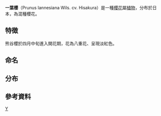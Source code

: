 {{unreferenced|time=2014-04-27T13:23:39+00:00}}
{{Infraspeciesbox
| genus = Prunus 
| species = lannesiana
| varietas = Hisakura
| authority = Wils.
}}

'''一葉櫻'''（Prunus lannesiana Wils. cv. Hisakura）是一種[[櫻花|櫻花]]屬[[植物|植物]]，分布於日本，為混種櫻花。

== 特徴 ==
熊谷櫻於四月中旬進入開花期，花為八重花、呈現淡紅色。

==命名==


== 分布 ==


== 參考資料 ==

{{Reflist}}

{{Taxonbar}}
[[Category:櫻花|Y]]